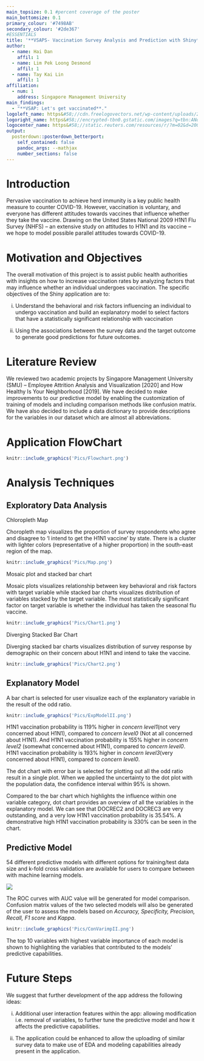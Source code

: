 ```yaml
---
main_topsize: 0.1 #percent coverage of the poster
main_bottomsize: 0.1
primary_colour: '#7498AB'
secondary_colour: '#2de367'
#ESSENTIALS
title: '**VSAPS- Vaccination Survey Analysis and Prediction with Shiny**'
author:
  - name: Hai Dan
    affil: 1
  - name: Lim Pek Loong Desmond
    affil: 1
  - name: Tay Kai Lin
    affil: 1
affiliation:
  - num: 1
    address: Singapore Management University
main_findings:
  - "**VSAP: Let's get vaccinated**."
logoleft_name: https&#58;//cdn.freelogovectors.net/wp-content/uploads/2020/01/smu-logo-singapore-management-university.png
logoright_name: https&#58;//encrypted-tbn0.gstatic.com/images?q=tbn:ANd9GcTX0k8A8sk-EyFOv9VitMhljqknF2NULAtbxaLd79SqrMRJ1XJlRBaG6VkD9p2MnOQDTac&usqp=CAU
logocenter_name: https&#58;//static.reuters.com/resources/r/?m=02&d=20091119&t=2&i=14610118&r=2009-11-19T195632Z_01_BTRE5AI1JEG00_RTROPTP_0_FLU-USA&w=800
output: 
  posterdown::posterdown_betterport:
    self_contained: false
    pandoc_args: --mathjax
    number_sections: false
---
```



# Introduction

Pervasive vaccination to achieve herd immunity is a key public health measure to counter COVID-19. However, vaccination is voluntary, and everyone has different attitudes towards vaccines that influence whether they take the vaccine. Drawing on the United States National 2009 H1N1 Flu Survey (NHFS) – an extensive study on attitudes to H1N1 and its vaccine – we hope to model possible parallel attitudes towards COVID-19. 

# Motivation and Objectives

The overall motivation of this project is to assist public health authorities with insights on how to increase vaccination rates by analyzing factors that may influence whether an individual undergoes vaccination. The specific objectives of the Shiny application are to:  

i) Understand the behavioral and risk factors influencing an individual to undergo vaccination and build an explanatory model to select factors that have a statistically significant relationship with vaccination 

ii) Using the associations between the survey data and the target outcome to generate good predictions for future outcomes.

# Literature Review

We reviewed two academic projects by Singapore Management University (SMU) – Employee Attrition Analysis and Visualization [2020] and How Healthy Is Your Neighborhood [2019]. We have decided to make improvements to our predictive model by enabling the customization of training of models and including comparison methods like confusion matrix. We have also decided to include a data dictionary to provide descriptions for the variables in our dataset which are almost all abbreviations. 


# Application FlowChart

```r


knitr::include_graphics('Pics/Flowchart.png')

```


# Analysis Techniques

## Exploratory Data Analysis

Chloropleth Map

Choropleth map visualizes the proportion of survey respondents who agree and disagree to ‘I intend to get the H1N1 vaccine’ by state. There is a cluster with lighter colors (representative of a higher proportion) in the south-east region of the map. 


```r


knitr::include_graphics('Pics/Map.png')

```

Mosaic plot and stacked bar chart

Mosaic plots visualizes relationship between key behavioral and risk factors with target variable while stacked bar charts visualizes distribution of variables stacked by the target variable. The most statistically significant factor on target variable is whether the individual has taken the seasonal flu vaccine. 


```r


knitr::include_graphics('Pics/Chart1.png')

```


Diverging Stacked Bar Chart

Diverging stacked bar charts visualizes distribution of survey response by demographic on their concern about H1N1 and intend to take the vaccine. 

```r
knitr::include_graphics('Pics/Chart2.png')

```


## Explanatory Model

A bar chart is selected for user visualize each of the explanatory variable in the result of the odd ratio.  

```r
knitr::include_graphics('Pics/ExpModelII.png')

```

H1N1 vaccination probability is 119% higher in *concern level1*(not very concerned about H1N1), compared to *concern level0* (Not at all concerned about H1N1). And H1N1 vaccination probability is 155% higher in *concern level2* (somewhat concerned about H1N1), compared to *concern level0*. H1N1 vaccination probability is 193% higher in *concern level3*(very concerned about H1N1), compared to *concern level0*. 


The dot chart with error bar is selected for plotting out all the odd ratio result in a single plot. When we applied the uncertainty to the dot plot with the population data, the confidence interval within 95% is shown. 


Compared to the bar chart which highlights the influence within one variable category, dot chart provides an overview of all the variables in the explanatory model. We can see that DOCREC2 and DOCREC3 are very outstanding, and a very low H1N1 vaccination probability is 35.54%. A demonstrative high H1N1 vaccination probability is 330% can be seen in the chart. 

## Predictive Model

54 different predictive models with different options for training/test data size and k-fold cross validation are available for users to compare between with machine learning models. 

![](Pics/ROC.png)

The ROC curves with AUC value will be generated for model comparison. Confusion matrix values of the two selected models will also be generated of the user to assess the models based on *Accuracy, Specificity, Precision, Recall, F1 score* and *Kappa*. 

```r
knitr::include_graphics('Pics/ConVarimpII.png')

```

The top 10 variables with highest variable importance of each model is shown to highlighting the variables that contributed to the models’ predictive capabilities.

# Future Steps

We suggest that further development of the app address the following ideas: 

i) Additional user interaction features within the app: allowing modification i.e. removal of variables, to further tune the predictive model and how it affects the predictive capabilities. 
 
ii) The application could be enhanced to allow the uploading of similar survey data to make use of EDA and modeling capabilities already present in the application.  



